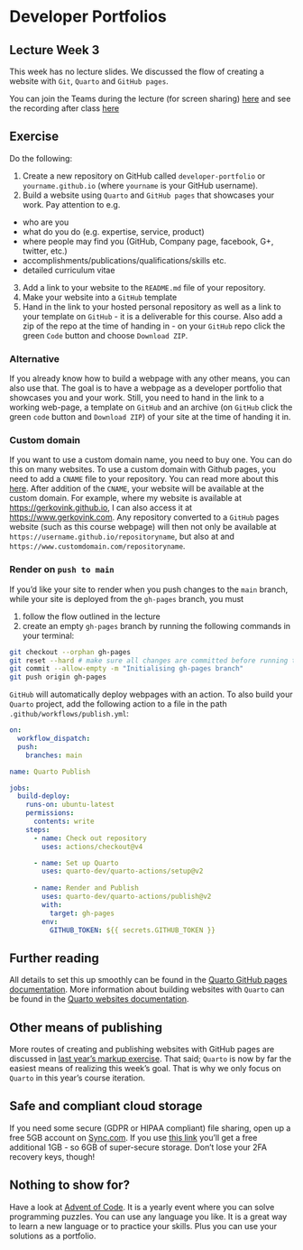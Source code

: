 # Developer Portfolios {#sec-wk5}


::: callout-tip
## Lecture Week 3

This week has no lecture slides. We discussed the flow of creating a website with `Git`, `Quarto` and `GitHub pages`. 

You can join the Teams during the lecture (for screen sharing) [here](https://teams.microsoft.com/l/meetup-join/19%3ameeting_NjMwYmE2OTItZTJhMS00MzljLWE4OWMtZjA4ZGU0NGQwMzk1%40thread.v2/0?context=%7b%22Tid%22%3a%22d72758a0-a446-4e0f-a0aa-4bf95a4a10e7%22%2c%22Oid%22%3a%22cc7d7fcd-73aa-4668-936a-2ca38cace0f3%22%7d) and see the recording after class [here](https://i.pinimg.com/736x/94/a9/7c/94a97cef39b7e202a1af94ae28c3aa84.jpg)
:::

## Exercise

Do the following:

1. Create a new repository on GitHub called `developer-portfolio` or `yourname.github.io` (where `yourname` is your GitHub username). 
2. Build a website using `Quarto` and `GitHub pages` that showcases your work. Pay attention to e.g.

- who are you
- what do you do (e.g. expertise, service, product)
- where people may find you (GitHub, Company page, facebook, G+, twitter, etc.)
- accomplishments/publications/qualifications/skills etc.
-  detailed curriculum vitae

3. Add a link to your website to the `README.md` file of your repository.
4. Make your website into a `GitHub` template
5. Hand in the link to your hosted personal repository as well as a link to your template on `GitHub` - it is a deliverable for this course. Also add a zip of the repo at the time of handing in - on your `GitHub` repo click the green `Code` button and choose `Download ZIP`. 

::: callout-warning
### Alternative

If you already know how to build a webpage with any other means, you can also use that. The goal is to have a webpage as a developer portfolio that showcases you and your work. Still, you need to hand in the link to a working web-page, a template on `GitHub` and an archive (on `GitHub` click the green `code` button and `Download ZIP`) of your site at the time of handing it in. 
:::

### Custom domain

If you want to use a custom domain name, you need to buy one. You can do this on many websites. To use a custom domain with Github pages, you need to add a `CNAME` file to your repository. You can read more about this [here](https://docs.github.com/en/github/working-with-github-pages/managing-a-custom-domain-for-your-github-pages-site). After addition of the `CNAME`, your website will be available at the custom domain. For example, where my website is available at [https://gerkovink.github.io](https://gerkovink.github.io), I can also access it at [https://www.gerkovink.com](https://www.gerkovink.com). Any repository converted to a `GitHub` pages website (such as this course webpage) will then not only be available at `https://username.github.io/repositoryname`, but also at and `https://www.customdomain.com/repositoryname`. 

### Render on `push to main`
If you'd like your site to render when you push changes to the `main` branch, while your site is deployed from the `gh-pages` branch, you must 

1. follow the flow outlined in the lecture
2. create an empty `gh-pages` branch by running the following commands in your terminal:

``` .bash
git checkout --orphan gh-pages
git reset --hard # make sure all changes are committed before running this!
git commit --allow-empty -m "Initialising gh-pages branch"
git push origin gh-pages
```

`GitHub` will automatically deploy webpages with an action. To also build your  `Quarto` project, add the following action to a file in the path `.github/workflows/publish.yml`: 

``` .yaml
on:
  workflow_dispatch:
  push:
    branches: main

name: Quarto Publish

jobs:
  build-deploy:
    runs-on: ubuntu-latest
    permissions:
      contents: write
    steps:
      - name: Check out repository
        uses: actions/checkout@v4

      - name: Set up Quarto
        uses: quarto-dev/quarto-actions/setup@v2
        
      - name: Render and Publish
        uses: quarto-dev/quarto-actions/publish@v2
        with:
          target: gh-pages
        env:
          GITHUB_TOKEN: ${{ secrets.GITHUB_TOKEN }}
```


## Further reading

All details to set this up smoothly can be found in the [Quarto GitHub pages documentation](https://quarto.org/docs/publishing/github-pages.html). More information about building websites with `Quarto` can be found in the [Quarto websites documentation](https://quarto.org/docs/websites/).

## Other means of publishing
More routes of creating and publishing websites with GitHub pages are discussed in [last year's markup exercise](https://www.gerkovink.com/oldmarkup/#week-6). That said; `Quarto` is now by far the easiest means of realizing this week's goal. That is why we only focus on `Quarto` in this year's course iteration.

## Safe and compliant cloud storage
If you need some secure (GDPR or HIPAA compliant) file sharing, open up a free 5GB account on [Sync.com](https://www.sync.com/?_sync_refer=d609f9a50). If you use [this link](https://www.sync.com/?_sync_refer=d609f9a50) you'll get a free additional 1GB - so 6GB of super-secure storage. Don't lose your 2FA recovery keys, though!

## Nothing to show for?
Have a look at [Advent of Code](https://adventofcode.com). It is a yearly event where you can solve programming puzzles. You can use any language you like. It is a great way to learn a new language or to practice your skills. Plus you can use your solutions as a portfolio.